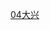 {{Routemap
| inline = <includeonly>1</includeonly>
| title = 北京地铁大兴线
| title-bg = {{北京地铁颜色|大}}
| title-color = white
| map =
utCONTg~~ ~~ ~~ ~~{{rmr|Ricon=U|{{stl|北京地铁|安河桥北}}}}
utBHF~~ ~~ ~~ ~~{{北京地铁线路名|4|N}}{{stl|北京地铁|公益西桥}}
utSTR+GRZq~~ ~~ ~~ ~~以上为{{北京地铁线路名|4}}
CONTgq\umtKRZ\CONTfq~~ ~~ ~~ ~~[[双丰铁路]]
\utBHF!~HUB2\HUBc3~~ ~~{{stl|北京地铁|新宫}}~~{{北京地铁线路名|19|N}} {{北京地铁线路名|4}}区间车终点
utCONTgq\utKRZto!~HUBc1\utKBHFeq!~HUB4~~ ~~ ~~ ~~{{rmr|Licon=L|{{stl|北京地铁|牡丹园}}}}
uhtSTRe
tCONTgq\umhKRZt\tCONTfq~~ ~~ ~~ ~~{{北京地铁线路名|大机|N}}{{rmr|Licon=L|Ricon=R|{{stl|北京地铁|草桥}}|{{stl|北京地铁|大兴机场}}}}
uhBHF~~ ~~{{stl|北京地铁|西红门}}
uhtSTRa
utBHF~~ ~~{{stl|北京地铁|高米店北}}
WASSERq\utKRZW\WASSERq~~ ~~ ~~ ~~[[新凤河]]
utBHF~~ ~~{{stl|北京地铁|高米店南}}
utBHF~~ ~~{{stl|北京地铁|枣园}}
utBHF~~ ~~{{stl|北京地铁|清源路}}
utBHF~~ ~~{{stl|北京地铁|黄村西大街}}
BL+l\BLeq!~utBHF\~~ ~~{{stl|北京地铁|黄村火车站}}
CONTgq\BLe!~BHFq!~HUBa\umtKRZ\CONTfq\BAHN~~ ~~ ~~ ~~国铁[[黄村站 (北京市)|黄村站]]，[[京沪线]]、[[京九线]]等
hCONTgq\hSTRq!~HUB\umtKRZh\hCONTfq\~~ ~~ ~~ ~~[[京沪高速铁路]]
hCONTgq\hBHFq!~HUBe\umtKRZh\hCONTfq\LDER~~ ~~ ~~ ~~国铁[[北京大兴站]]，[[京雄城际铁路]]
WASSERq\utKRZW\WASSERq~~ ~~ ~~ ~~[[小龙河]]
utBHF~~ ~~{{stl|北京地铁|义和庄}}
WASSERq\utKRZW\WASSERq~~ ~~ ~~ ~~[[天堂河]]
utBHF~~ ~~{{stl|北京地铁|生物医药基地}}
utBHF~~ ~~{{stl|北京地铁|天宫院}}
uKDSTCCe~~ ~~ ~~ ~~[[南兆路车辆段]]
| bottom = {{navbar|北京地铁RDT/大兴线}}
}}
<noinclude>
{{Rdt intro|[[北京地铁大兴线]]}}
[[Category:北京地铁RDT|04大兴]]
</noinclude>